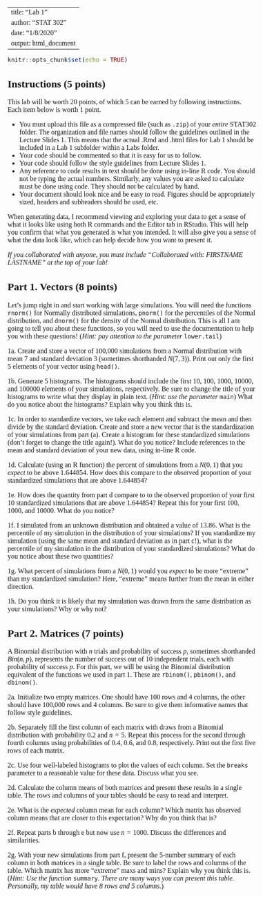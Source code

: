 <style type="text/css">
/* Whole document: */
body{
  font-family: "Palatino Linotype", "Book Antiqua", Palatino, serif;
  font-size: 12pt;
}
h1.title {
  font-size: 38px;
  text-align: center;
}
h4.author {
  font-size: 18px;
  text-align: center;
}
h4.date {
  font-size: 18px;
  text-align: center;
}
</style>

---
title: "Lab 1"
author: "STAT 302"
date: "1/8/2020"
output: html_document
---

```r
knitr::opts_chunk$set(echo = TRUE)
```

## Instructions (5 points)

This lab will be worth 20 points, of which 5 can be earned by following instructions. Each item below is worth 1 point.

* You must upload this file as a compressed file (such as `.zip`) of your *entire* STAT302 folder. The organization and file names should follow the guidelines outlined in the Lecture Slides 1. This means that the actual .Rmd and .html files for Lab 1 should be included in a Lab 1 subfolder within a Labs folder.
* Your code should be commented so that it is easy for us to follow.
* Your code should follow the style guidelines from Lecture Slides 1.
* Any reference to code results in text should be done using in-line R code. You should not be typing the actual numbers. Similarly, any values you are asked to calculate must be done using code. They should not be calculated by hand.
* Your document should look nice and be easy to read. Figures should be appropriately sized, headers and subheaders should be used, etc.

When generating data, I recommend viewing and exploring your data to get a sense of what it looks like using both R commands and the Editor tab in RStudio. 
This will help you confirm that what you generated is what you intended. 
It will also give you a sense of what the data look like, which can help decide how you want to present it.

*If you collaborated with anyone, you must include "Collaborated with: FIRSTNAME LASTNAME" at the top of your lab!*

## Part 1. Vectors (8 points)

Let's jump right in and start working with large simulations. You will need the functions `rnorm()` for Normally distributed simulations, `pnorm()` for the percentiles of the Normal distribution, and `dnorm()` for the density of the Normal distribution. This is all I am going to tell you about these functions, so you will need to use the documentation to help you with these questions! (*Hint: pay attention to the parameter* `lower.tail`)

1a. Create and store a vector of 100,000 simulations from a Normal distribution with mean 7 and standard deviation 3 (sometimes shorthanded $N(7, 3)$). Print out only the first 5 elements of your vector using `head()`.

1b. Generate 5 histograms. The histograms should include the first 10, 100, 1000, 10000, and 100000 elements of your simulations, respectively. Be sure to change the title of your histograms to write what they display in plain text. (*Hint: use the parameter* `main`) What do you notice about the histograms? Explain why you think this is.

1c. In order to standardize vectors, we take each element and subtract the mean and then divide by the standard deviation. Create and store a new vector that is the standardization of your simulations from part (a). Create a histogram for these standardized simulations (don't forget to change the title again!). What do you notice? Include references to the mean and standard deviation of your new data, using in-line R code.

1d. Calculate (using an R function) the percent of simulations from a $N(0, 1)$ that you *expect* to be above 1.644854. How does this compare to the observed proportion of your standardized simulations that are above 1.644854?

1e. How does the quantity from part d compare to to the observed proportion of your first 10 standardized simulations that are above 1.644854? Repeat this for your first 100, 1000, and 10000. 
What do you notice?

1f. I simulated from an unknown distribution and obtained a value of 13.86. What is the percentile of my simulution in the distribution of your simulations? If you standardize my simulation (using the same mean and standard deviation as in part c!), what is the percentile of my simulation in the distribution of your standardized simulations? What do you notice about these two quantities?

1g. What percent of simulations from a $N(0, 1)$ would you *expect* to be more "extreme" than my standardized simulation? Here, "extreme" means further from the mean in either direction.

1h. Do you think it is likely that my simulation was drawn from the same distribution as your simulations? Why or why not?

## Part 2. Matrices (7 points)

A Binomial distribution with $n$ trials and probability of success $p$, sometimes shorthanded $Bin(n, p)$, represents the number of success out of 10 independent trials, each with probability of success $p$. 
For this part, we will be using the Binomial distribution equivalent of the functions we used in part 1.
These are `rbinom()`, `pbinom()`, and `dbinom()`.

2a. Initialize two empty matrices. One should have 100 rows and 4 columns, the other should have 100,000 rows and 4 columns. Be sure to give them informative names that follow style guidelines.

2b. Separately fill the first column of each matrix with draws from a Binomial distribution with probability $0.2$ and $n=5$. Repeat this process for the second through fourth columns using probabilities of $0.4$, $0.6$, and $0.8$, respectively. Print out the first five rows of each matrix.

2c. Use four well-labeled histograms to plot the values of each column. Set the `breaks` parameter to a reasonable value for these data. Discuss what you see.

2d. Calculate the column means of both matrices and present these results in a single table. The rows and columns of your tables should be easy to read and interpret.

2e. What is the *expected* column mean for each column? Which matrix has observed column means that are closer to this expectation? Why do you think that is?

2f. Repeat parts b through e but now use $n=1000$. Discuss the differences and similarities.

2g. With your new simulations from part f, present the 5-number summary of each column in both matrices in a single table. Be sure to label the rows and columns of the table. Which matrix has more "extreme" maxs and mins? Explain why you think this is. (*Hint: Use the function* `summary`. *There are many ways you can present this table. Personally, my table would have 8 rows and 5 columns.*)


